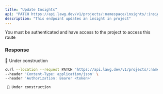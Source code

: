 ```yaml
---
title: "Update Insights"
api: "PATCH https://api.lawg.dev/v1/projects/:namespace/insights/:insight_id"
description: "This endpoint updates an insight in project"
---
```


<Warning>
  You must be authenticated and have access to the project to access this route
</Warning>

### Response

🚧 Under construction

<RequestExample>

```bash Example Request
curl --location --request PATCH 'https://api.lawg.dev/v1/projects/:namespace/insights/:insight_id' \
--header 'Content-Type: application/json' \
--header 'Authorization: Bearer <token>'
```

</RequestExample>

<ResponseExample>

```ts
 🚧 Under construction
```

</ResponseExample>
